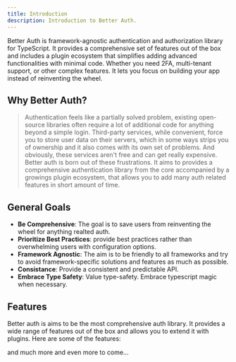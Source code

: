 ```yaml
---
title: Introduction
description: Introduction to Better Auth.
---
```


Better Auth is framework-agnostic authentication and authorization library for TypeScript. It provides a comprehensive set of features out of the box and includes a plugin ecosystem that simplifies adding advanced functionalities with minimal code. Whether you need 2FA, multi-tenant support, or other complex features. It lets you focus on building your app instead of reinventing the wheel.

## Why Better Auth?

> Authentication feels like a partially solved problem, existing open-source libraries often require a lot of additional code for anything beyond a simple login. Third-party services, while convenient, force you to store user data on their servers, which in some ways strips you of ownership and it also comes with its own set of problems. And obviously, these services aren't free and can get really expensive. 
Better auth is born out of these frustrations. It aims to provides a comprehensive authentication library from the core accompanied by a growings plugin ecosystem, that allows you to add many auth related features in short amount of time.

## General Goals

- **Be Comprehensive**: The goal is to save users from reinventing the wheel for anything realted auth.
- **Prioritize Best Practices**: provide best practices rather than overwhelming users with configuration options.
- **Framework Agnostic**: The aim is to be friendly to all frameworks and try to avoid framework-specific solutions and features as much as possible.
- **Consistance**: Provide a consistent and predictable API.
- **Embrace Type Safety**: Value type-safety. Embrace typescript magic when necessary.

## Features

Better auth is aims to be the most comprehensive auth library. It provides a wide range of features out of the box and allows you to extend it with plugins. Here are some of the features:

<Features/>

and much more and even more to come...

